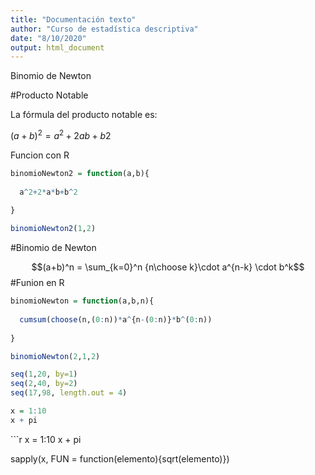 ```yaml
---
title: "Documentación texto"
author: "Curso de estadística descriptiva"
date: "8/10/2020"
output: html_document
---
```


Binomio de Newton

#Producto Notable

La fórmula del producto notable es:

$(a+b)^2 = a^2+2ab+b2$

Funcion con R

```r

binomioNewton2 = function(a,b){
  
  a^2+2*a*b+b^2
  
}

binomioNewton2(1,2)

```

#Binomio de Newton

$$(a+b)^n = \sum_{k=0}^n {n\choose k}\cdot a^{n-k} \cdot b^k$$
#Funion en R

```r

binomioNewton = function(a,b,n){
  
  cumsum(choose(n,(0:n))*a^{n-(0:n)}*b^(0:n)) 
  
}

binomioNewton(2,1,2)

```





```r


seq(1,20, by=1)
seq(2,40, by=2)
seq(17,98, length.out = 4)
```

```r


x = 1:10
x + pi
```

```r

x = 1:10
x + pi

sapply(x, FUN = function(elemento){sqrt(elemento)})
